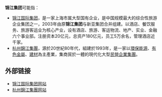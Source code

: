 '''锦江集团'''可能指：
* [[锦江国际集团|锦江国际集团]]，是一家上海市属大型国有企业，是中国规模最大的综合性旅游企业集团之一，2003年由原'''锦江集团'''与新亚集团合并组建。以酒店、餐饮服务、旅游客运业为核心产业，设有酒店、旅游、客运物流、地产、实业、金融六个事业部。注册资本20亿元，总资产180亿元，员工5万余名，管理酒店近千家。
* [[杭州錦江集團|杭州錦江集團]]，源於20世紀80年代，組建於1993年，是一家以[[環保能源|環保能源]]、[[有色金屬|有色金屬]]、[[建材|建材]]為主產業，集商貿於一體的現代化大型[[民營企業集團|民營企業集團]]。

== 外部链接 ==
* [http://www.jinjiang.com/ 锦江国际集团网站] {{Wayback|url=http://www.jinjiang.com/ |date=20151210163521 }}
* [http://www.jinjiang-group.com/ 杭州錦江集團网站]

{{Disambig}}